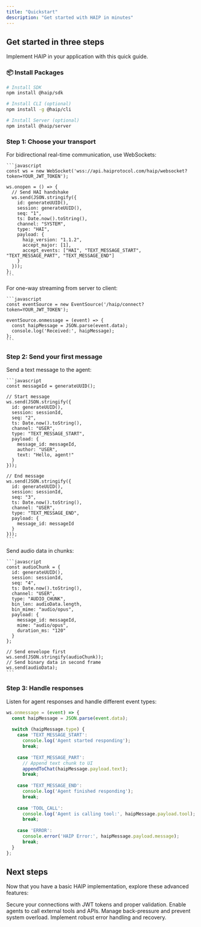 ```yaml
---
title: "Quickstart"
description: "Get started with HAIP in minutes"
---
```


## Get started in three steps

Implement HAIP in your application with this quick guide.

### 📦 **Install Packages**

```bash
# Install SDK
npm install @haip/sdk

# Install CLI (optional)
npm install -g @haip/cli

# Install Server (optional)
npm install @haip/server
```

### Step 1: Choose your transport

<AccordionGroup>
  <Accordion title="WebSocket (Recommended)" icon="plug">
    For bidirectional real-time communication, use WebSockets:

    ```javascript
    const ws = new WebSocket('wss://api.haiprotocol.com/haip/websocket?token=YOUR_JWT_TOKEN');
    
    ws.onopen = () => {
      // Send HAI handshake
      ws.send(JSON.stringify({
        id: generateUUID(),
        session: generateUUID(),
        seq: "1",
        ts: Date.now().toString(),
        channel: "SYSTEM",
        type: "HAI",
        payload: {
          haip_version: "1.1.2",
          accept_major: [1],
          accept_events: ["HAI", "TEXT_MESSAGE_START", "TEXT_MESSAGE_PART", "TEXT_MESSAGE_END"]
        }
      }));
    };
    ```
  </Accordion>
  <Accordion title="Server-Sent Events" icon="radio">
    For one-way streaming from server to client:

    ```javascript
    const eventSource = new EventSource('/haip/connect?token=YOUR_JWT_TOKEN');
    
    eventSource.onmessage = (event) => {
      const haipMessage = JSON.parse(event.data);
      console.log('Received:', haipMessage);
    };
    ```
  </Accordion>
</AccordionGroup>

### Step 2: Send your first message

<AccordionGroup>
  <Accordion title="Text Message" icon="message">
    Send a text message to the agent:

    ```javascript
    const messageId = generateUUID();
    
    // Start message
    ws.send(JSON.stringify({
      id: generateUUID(),
      session: sessionId,
      seq: "2",
      ts: Date.now().toString(),
      channel: "USER",
      type: "TEXT_MESSAGE_START",
      payload: {
        message_id: messageId,
        author: "USER",
        text: "Hello, agent!"
      }
    }));
    
    // End message
    ws.send(JSON.stringify({
      id: generateUUID(),
      session: sessionId,
      seq: "3",
      ts: Date.now().toString(),
      channel: "USER",
      type: "TEXT_MESSAGE_END",
      payload: {
        message_id: messageId
      }
    }));
    ```
  </Accordion>
  <Accordion title="Audio Message" icon="microphone">
    Send audio data in chunks:

    ```javascript
    const audioChunk = {
      id: generateUUID(),
      session: sessionId,
      seq: "4",
      ts: Date.now().toString(),
      channel: "USER",
      type: "AUDIO_CHUNK",
      bin_len: audioData.length,
      bin_mime: "audio/opus",
      payload: {
        message_id: messageId,
        mime: "audio/opus",
        duration_ms: "120"
      }
    };
    
    // Send envelope first
    ws.send(JSON.stringify(audioChunk));
    // Send binary data in second frame
    ws.send(audioData);
    ```
  </Accordion>
</AccordionGroup>

### Step 3: Handle responses

<Accordion title="Process agent responses" icon="reply">
  Listen for agent responses and handle different event types:

  ```javascript
  ws.onmessage = (event) => {
    const haipMessage = JSON.parse(event.data);
    
    switch (haipMessage.type) {
      case 'TEXT_MESSAGE_START':
        console.log('Agent started responding');
        break;
        
      case 'TEXT_MESSAGE_PART':
        // Append text chunk to UI
        appendToChat(haipMessage.payload.text);
        break;
        
      case 'TEXT_MESSAGE_END':
        console.log('Agent finished responding');
        break;
        
      case 'TOOL_CALL':
        console.log('Agent is calling tool:', haipMessage.payload.tool);
        break;
        
      case 'ERROR':
        console.error('HAIP Error:', haipMessage.payload.message);
        break;
    }
  };
  ```
</Accordion>

## Next steps

Now that you have a basic HAIP implementation, explore these advanced features:

<CardGroup cols={2}>
  <Card title="Authentication" icon="shield" href="/essentials/authentication">
    Secure your connections with JWT tokens and proper validation.
  </Card>
  <Card title="Tool Integration" icon="wrench" href="/essentials/tools">
    Enable agents to call external tools and APIs.
  </Card>
  <Card title="Flow Control" icon="sliders" href="/essentials/flow-control">
    Manage back-pressure and prevent system overload.
  </Card>
  <Card title="Error Handling" icon="exclamation" href="/essentials/error-handling">
    Implement robust error handling and recovery.
  </Card>
</CardGroup>